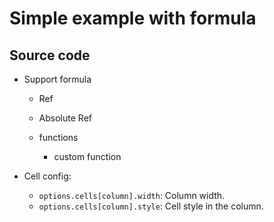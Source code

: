 

# Simple example with formula

<Case />

## Source code

<GitHubViewer url="https://github.com/walkframe/docs.walkframe.com/blob/main/pages/gridsheet/Examples/Case1.tsx" />

- Support formula

  - Ref
  - Absolute Ref
  - functions

    - custom function

- Cell config:

  - ``options.cells[column].width``: Column width.
  - ``options.cells[column].style``: Cell style in the column.

